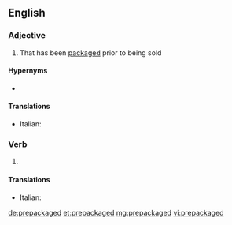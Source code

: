 ==English==

===Adjective===
{{en-adj}}

# That has been [[packaged]] prior to being sold

====Hypernyms====
* {{l|en|packaged}}

====Translations====
{{trans-top|that has been packaged prior to being sold}}
* Italian: {{t+|it|preconfezionato}}
{{trans-mid}}
{{trans-bottom}}

===Verb===
{{head|en|verb form}}

# {{en-past of|prepackage}}

====Translations====
{{trans-top|form of prepackage}}
* Italian: {{t+|it|preconfezionato}}
{{trans-mid}}
{{trans-bottom}}

[[de:prepackaged]]
[[et:prepackaged]]
[[mg:prepackaged]]
[[vi:prepackaged]]
